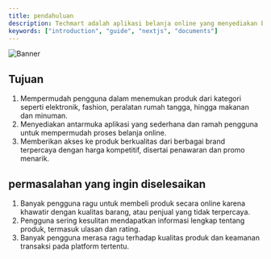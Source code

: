 ```yaml
---
title: pendahuluan
description: Techmart adalah aplikasi belanja online yang menyediakan berbagai macam produk dari berbagai kategori untuk memenuhi kebutuhan sehari-hari masyarakat. Techmart dirancang untuk menjadi solusi belanja serba ada, di mana pengguna dapat dengan mudah mencari, memilih, dan membeli produk dengan nyaman melalui satu platform.
keywords: ["introduction", "guide", "nextjs", "documents"]
---
```


![Banner](/images/banner.png)

## Tujuan

1. Mempermudah pengguna dalam menemukan produk dari kategori seperti elektronik, fashion, peralatan rumah tangga, hingga makanan dan minuman.
2. Menyediakan antarmuka aplikasi yang sederhana dan ramah pengguna untuk mempermudah proses belanja online.
3. Memberikan akses ke produk berkualitas dari berbagai brand terpercaya dengan harga kompetitif, disertai penawaran dan promo menarik.

## permasalahan yang ingin diselesaikan
1. Banyak pengguna ragu untuk membeli produk secara online karena khawatir dengan kualitas barang, atau penjual yang tidak terpercaya.
2. Pengguna sering kesulitan mendapatkan informasi lengkap tentang produk, termasuk ulasan dan rating.
3. Banyak pengguna merasa ragu terhadap kualitas produk dan keamanan transaksi pada platform tertentu.